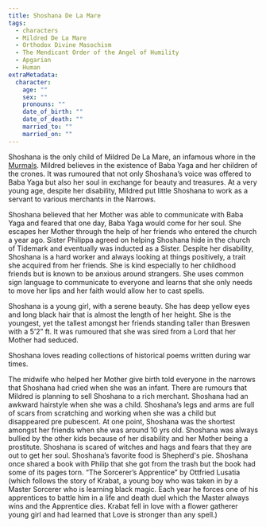```yaml
---
title: Shoshana De La Mare
tags:
  - characters
  - Mildred De La Mare
  - Orthodox Divine Masochism
  - The Mendicant Order of the Angel of Humility
  - Apgarian
  - Human
extraMetadata:
  character:
    age: ""
    sex: ""
    pronouns: ""
    date_of_birth: ""
    date_of_death: ""
    married_to: ""
    married_on: ""
---
```


Shoshana is the only child of Mildred De La Mare, an infamous whore in the
[Murmals](/locations/the-narrows#the-murmals). Mildred believes in the
existence of Baba Yaga and her children of the crones. It was rumoured that not
only Shoshana’s voice was offered to Baba Yaga but also her soul in exchange for
beauty and treasures. At a very young age, despite her disability, Mildred put
little Shoshana to work as a servant to various merchants in the Narrows.

Shoshana believed that her Mother was able to communicate with Baba Yaga and
feared that one day, Baba Yaga would come for her soul. She escapes her Mother
through the help of her friends who entered the church a year ago. Sister
Philippa agreed on helping Shoshana hide in the church of Tidemark and
eventually was inducted as a Sister. Despite her disability, Shoshana is a hard
worker and always looking at things positively, a trait she acquired from her
friends. She is kind especially to her childhood friends but is known to be
anxious around strangers. She uses common sign language to communicate to
everyone and learns that she only needs to move her lips and her faith would
allow her to cast spells.

Shoshana is a young girl, with a serene beauty. She has deep yellow eyes and
long black hair that is almost the length of her height. She is the youngest,
yet the tallest amongst her friends standing taller than Breswen with a 5’2” ft.
It was rumoured that she was sired from a Lord that her Mother had seduced.

Shoshana loves reading collections of historical poems written during war times.

The midwife who helped her Mother give birth told everyone in the narrows that
Shoshana had cried when she was an infant. There are rumours that Mildred is
planning to sell Shoshana to a rich merchant. Shoshana had an awkward hairstyle
when she was a child. Shoshana’s legs and arms are full of scars from scratching
and working when she was a child but disappeared pre pubescent. At one point,
Shoshana was the shortest amongst her friends when she was around 10 yrs old.
Shoshana was always bullied by the other kids because of her disability and her
Mother being a prostitute. Shoshana is scared of witches and hags and fears that
they are out to get her soul. Shoshana’s favorite food is Shepherd's pie.
Shoshana once shared a book with Philip that she got from the trash but the book
had some of its pages torn. “The Sorcerer’s Apprentice” by Ottfried Lusatia
(which follows the story of Krabat, a young boy who was taken in by a Master
Sorcerer who is learning black magic. Each year he forces one of his apprentices
to battle him in a life and death duel which the Master always wins and the
Apprentice dies. Krabat fell in love with a flower gatherer young girl and had
learned that Love is stronger than any spell.)
